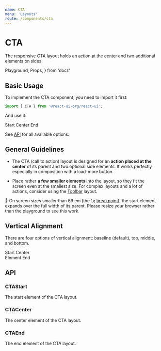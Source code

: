 ```yaml
---
name: CTA
menu: 'Layouts'
route: /components/cta
---
```


# CTA

The responsive CTA layout holds an action at the center and two additional
elements on sides.

  Playground,
  Props,
} from 'docz'

## Basic Usage

To implement the CTA component, you need to import it first:

```js
import { CTA } from '@react-ui-org/react-ui';
```

And use it:

<Playground>
  <Placeholder bordered>
    <CTA>
      <CTAStart>
        <Placeholder bordered>
          Start
        </Placeholder>
      </CTAStart>
      <CTACenter>
        <Placeholder bordered>
          Center
        </Placeholder>
      </CTACenter>
      <CTAEnd>
        <Placeholder bordered>
          End
        </Placeholder>
      </CTAEnd>
    </CTA>
  </Placeholder>
</Playground>

See [API](#api) for all available options.

## General Guidelines

- The CTA (call to action) layout is designed for an **action placed at the
  center** of its parent and two optional side elements. It works perfectly
  especially in composition with a load-more button.

- Place rather **a few smaller elements** into the layout, so they fit the
  screen even at the smallest size. For complex layouts and a lot of actions,
  consider using the [Toolbar](/components/layout/toolbar) layout.

📐 On screen sizes smaller than 66 em (the `lg`
[breakpoint](/foundation/breakpoints)), the start element expands over the full
width of its parent. Please resize your browser rather than the playground to
see this work.

## Vertical Alignment

There are four options of vertical alignment: baseline (default), top, middle,
and bottom.

<Playground>
  <Placeholder bordered>
    <CTA align="bottom">
      <CTAStart>
        <Placeholder bordered>
          Start
        </Placeholder>
      </CTAStart>
      <CTACenter>
        <Placeholder bordered>
          Center<br />
          Element
        </Placeholder>
      </CTACenter>
      <CTAEnd>
        <Placeholder bordered>
          End
        </Placeholder>
      </CTAEnd>
    </CTA>
  </Placeholder>
</Playground>

## API

<Props table of={CTA} />

### CTAStart

The start element of the CTA layout.

<Props table of={CTAStart} />

### CTACenter

The center element of the CTA layout.

<Props table of={CTACenter} />

### CTAEnd

The end element of the CTA layout.

<Props table of={CTAEnd} />
